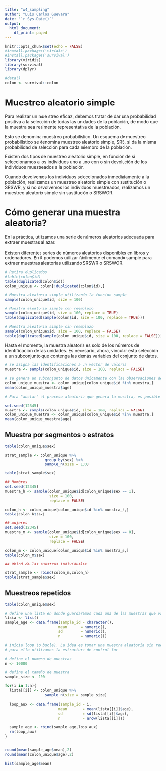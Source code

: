 ```yaml
---
title: "w4_sampling"
author: "Luis Carlos Guevara"
date: "`r Sys.Date()`"
output:
  html_document:
    df_print: paged
---
```


```r
knitr::opts_chunk$set(echo = FALSE)
#install.packages('viridis')
#install.packages('survival')
library(viridis)
library(survival)
library(dplyr)

#data() 
colon <- survival::colon 

```
# Muestreo aleatorio simple

Para realizar un mue streo eficaz, debemos tratar de dar una probabilidad positiva a la selección de todas las unidades de la población, de modo que la muestra sea realmente representativa de la población.

Esto se denomina muestreo probabilístico. Un esquema de muestreo probabilístico se denomina muestreo aleatorio simple, SRS, si da la misma probabilidad de selección para cada miembro de la población.

Existen dos tipos de muestreo aleatorio simple, en función de si seleccionamos a los individuos uno a uno con o sin devolución de los individuos muestreados a la población.

Cuando devolvemos los individuos seleccionados inmediatamente a la población, realizamos un muestreo aleatorio simple con sustitución o SRSWR, y si no devolvemos los individuos muestreados, realizamos un muestreo aleatorio simple sin sustitución o SRSWOR.

# Cómo generar una muestra aleatoria?

En la práctica, utilizamos una serie de números aleatorios adecuada para extraer muestras al azar.\
\
Existen diferentes series de números aleatorios disponibles en libros y ordenadores. En R podemos utilizar fácilmente el comando sample para extraer muestras aleatorias utilizando SRSWR o SRSWOR.

```r
# Retira duplicados
#table(colon$id)
table(duplicated(colon$id))
colon_unique <- colon[!duplicated(colon$id),]

# Muestra aleatoria simple utilizando la funcion sample
sample(colon_unique$id, size = 100)

# Muestra aleatoria simple con reemplazo 
sample(colon_unique$id, size = 100, replace = TRUE)
table(duplicated(sample(colon$id, size = 100, replace = TRUE)))

# Muestra aleatoria simple sin reemplazo
sample(colon_unique$id, size = 100, replace = FALSE)
table(duplicated(sample(colon_unique$id, size = 100, replace = FALSE)))
```

Hasta el momento, la muestra aleatoria es solo de los números de identificación de las unidades. Es necesario, ahora, vincular esta selección a un subconjunto que contenga las demás variables del conjunto de datos.

```r
# se asigna las identificaciones a un vector de valores
muestra <- sample(colon_unique$id, size = 100, replace = FALSE)

# se genera un subconjunto de datos únicamente con las observaciones de la muestra
colon_unique_muestra <- colon_unique[colon_unique$id %in% muestra,]
mean(colon_unique_muestra$age)

# Para "anclar" el proceso aleatorio que genera la muestra, es posible utilizar la función "set.seed" antes de generar la muestra.

set.seed(12345)
muestra <- sample(colon_unique$id, size = 100, replace = FALSE)
colon_unique_muestra <- colon_unique[colon_unique$id %in% muestra,]
mean(colon_unique_muestra$age)

```

## Muestra por segmentos o estratos

```r
table(colon_unique$sex)

strat_sample <- colon_unique %>%
                  group_by(sex) %>%
                  sample_n(size = 100)

table(strat_sample$sex)

## Hombres
set.seed(12345)
muestra_h <- sample(colon_unique$id[colon_unique$sex == 1],
                    size = 100,
                    replace = FALSE)

colon_h <- colon_unique[colon_unique$id %in% muestra_h,]
table(colon_h$sex)

## mujeres
set.seed(12345)
muestra_m <- sample(colon_unique$id[colon_unique$sex == 0],
                    size = 100,
                    replace = FALSE)

colon_m <- colon_unique[colon_unique$id %in% muestra_m,]
table(colon_m$sex)

## Rbind de las muestras individuales

strat_sample <- rbind(colon_m,colon_h)
table(strat_sample$sex)

```

## Muestreos repetidos

```r
table(colon_unique$sex)

# define una lista en donde guardaremos cada una de las muestras que vamos a generar
lista <- list()
sample_age <- data.frame(sample_id = character(),
                        mean      = numeric(),
                        sd        = numeric(),
                        n         = numeric())

# inicia loop (o bucle). La idea es tomar una muestra aleatoria sin reemplazo 1000 veces.
# para ello utilizamos la estructura de control for

# define el numero de muestras 
n <- 10000

# define el tamaño de muestra
sample_size <- 100

for(i in 1:n){
  lista[[i]] <- colon_unique %>%
                  sample_n(size = sample_size)
  
  loop_aux <- data.frame(sample_id = i,
                        mean       = mean(lista[[i]]$age),
                        sd         = sd(lista[[i]]$age),
                        n          = nrow(lista[[i]]))
  
  sample_age <- rbind(sample_age,loop_aux)
  rm(loop_aux)
}


round(mean(sample_age$mean),2)
round(mean(colon_unique$age),2)

hist(sample_age$mean)
```




